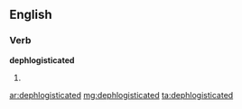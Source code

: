 ==English==

===Verb===
'''dephlogisticated'''

# {{past of|[[dephlogisticate]]}}

[[ar:dephlogisticated]]
[[mg:dephlogisticated]]
[[ta:dephlogisticated]]
